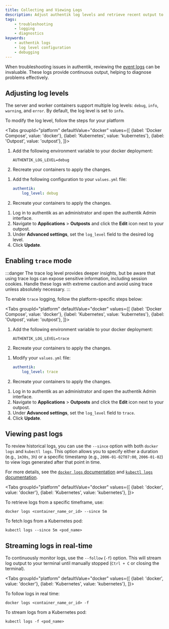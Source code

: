 ```yaml
---
title: Collecting and Viewing Logs
description: Adjust authentik log levels and retrieve recent output to troubleshoot deployments.
tags:
    - troubleshooting
    - logging
    - diagnostics
keywords:
    - authentik logs
    - log level configuration
    - debugging
---
```


When troubleshooting issues in authentik, reviewing the [event logs](../../sys-mgmt/events/index.md) can be invaluable. These logs provide continuous output, helping to diagnose problems effectively.

## Adjusting log levels

The server and worker containers support multiple log levels: `debug`, `info`, `warning`, and `error`. By default, the log level is set to `info`.

To modify the log level, follow the steps for your platform


<Tabs
  groupId="platform"
  defaultValue="docker"
  values={[
    {label: 'Docker Compose', value: 'docker'},
    {label: 'Kubernetes', value: 'kubernetes'},
    {label: 'Outpost', value: 'outpost'}, 
  ]}>
  <TabItem value="docker">

1. Add the following environment variable to your docker deployment:

    ```shell
    AUTHENTIK_LOG_LEVEL=debug
    ```

2. Recreate your containers to apply the changes.

  </TabItem>
  <TabItem value="kubernetes">

1. Add the following configuration to your `values.yml` file:

    ```yaml
    authentik:
        log_level: debug
    ```

2. Recreate your containers to apply the changes.

  </TabItem>
  <TabItem value="outpost">

1. Log in to authentik as an administrator and open the authentik Admin interface.
2. Navigate to **Applications** > **Outposts** and click the **Edit** icon next to your outpost.
3. Under **Advanced settings**, set the `log_level` field to the desired log level.
4. Click **Update**.

  </TabItem>
</Tabs>

## Enabling `trace` mode

:::danger
The trace log level provides deeper insights, but be aware that using trace logs can expose sensitive information, including session cookies. Handle these logs with extreme caution and avoid using trace unless absolutely necessary.
:::

To enable `trace` logging, follow the platform-specific steps below:

<Tabs
  groupId="platform"
  defaultValue="docker"
  values={[
    {label: 'Docker Compose', value: 'docker'},
    {label: 'Kubernetes', value: 'kubernetes'},
    {label: 'Outpost', value: 'outpost'},
  ]}>
  <TabItem value="docker">

1. Add the following environment variable to your docker deployment:

    ```shell
    AUTHENTIK_LOG_LEVEL=trace
    ```

2. Recreate your containers to apply the changes.

  </TabItem>
  <TabItem value="kubernetes">

1. Modify your `values.yml` file:

    ```yaml
    authentik:
        log_level: trace
    ```

2. Recreate your containers to apply the changes.

  </TabItem>
  <TabItem value="outpost">

1. Log in to authentik as an administrator and open the authentik Admin interface.
2. Navigate to **Applications** > **Outposts** and click the **Edit** icon next to your outpost.
3. Under **Advanced settings**, set the `log_level` field to `trace`.
4. Click **Update**.

  </TabItem>
</Tabs>

## Viewing past logs

To review historical logs, you can use the `--since` option with both `docker logs` and `kubectl logs`. This option allows you to specify either a duration (e.g., `1m30s`, `3h`) or a specific timestamp (e.g., `2006-01-02T07:00`, `2006-01-02`) to view logs generated after that point in time.

For more details, see the [`docker logs` documentation](https://docs.docker.com/reference/cli/docker/container/logs/) and [`kubectl logs` documentation](https://kubernetes.io/docs/reference/kubectl/generated/kubectl_logs/).

<Tabs
  groupId="platform"
  defaultValue="docker"
  values={[
    {label: 'docker', value: 'docker'},
    {label: 'Kubernetes', value: 'kubernetes'},
  ]}>
  <TabItem value="docker">

To retrieve logs from a specific timeframe, use:

```shell
docker logs <container_name_or_id> --since 5m
```

  </TabItem>
  <TabItem value="kubernetes">

To fetch logs from a Kubernetes pod:

```shell
kubectl logs --since 5m <pod_name>
```

  </TabItem>
</Tabs>

## Streaming logs in real-time

To continuously monitor logs, use the `--follow` (`-f`) option. This will stream log output to your terminal until manually stopped (`Ctrl + C` or closing the terminal).

<Tabs
  groupId="platform"
  defaultValue="docker"
  values={[
    {label: 'docker', value: 'docker'},
    {label: 'Kubernetes', value: 'kubernetes'},
  ]}>
  <TabItem value="docker">

To follow logs in real time:

```shell
docker logs <container_name_or_id> -f
```

  </TabItem>
  <TabItem value="kubernetes">

To stream logs from a Kubernetes pod:

```shell
kubectl logs -f <pod_name>
```

  </TabItem>
</Tabs>
